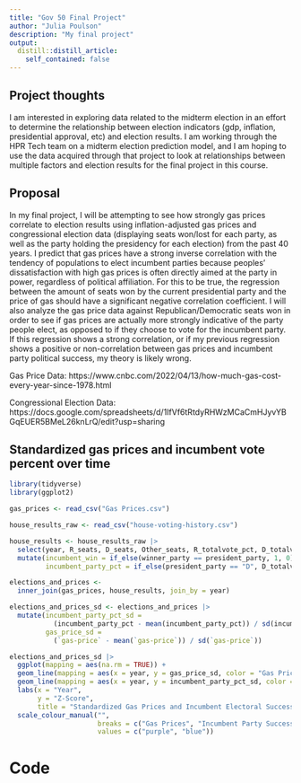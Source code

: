 ```yaml
---
title: "Gov 50 Final Project"
author: "Julia Poulson"
description: "My final project"
output:
  distill::distill_article:
    self_contained: false
---
```




## Project thoughts

I am interested in exploring data related to the midterm election in an effort to determine the relationship between election indicators (gdp, inflation, presidential approval, etc) and election results. I am working through the HPR Tech team on a midterm election prediction model, and I am hoping to use the data acquired through that project to look at relationships between multiple factors and election results for the final project in this course.

## Proposal

In my final project, I will be attempting to see how strongly gas prices correlate to election results using inflation-adjusted gas prices and congressional election data (displaying seats won/lost for each party, as well as the party holding the presidency for each election) from the past 40 years. I predict that gas prices have a strong inverse correlation with the tendency of populations to elect incumbent parties because peoples’ dissatisfaction with high gas prices is often directly aimed at the party in power, regardless of political affiliation. For this to be true, the regression between the amount of seats won by the current presidential party and the price of gas should have a significant negative correlation coefficient. I will also analyze the gas price data against Republican/Democratic seats won in order to see if gas prices are actually more strongly indicative of the party people elect, as opposed to if they choose to vote for the incumbent party. If this regression shows a strong correlation, or if my previous regression shows a positive or non-correlation between gas prices and incumbent party political success, my theory is likely wrong.

Gas Price Data: 
https://www.cnbc.com/2022/04/13/how-much-gas-cost-every-year-since-1978.html

Congressional Election Data:
https://docs.google.com/spreadsheets/d/1IfVf6tRtdyRHWzMCaCmHJyvYBGqEUER5BMeL26knLrQ/edit?usp=sharing

## Standardized gas prices and incumbent vote percent over time

```r
library(tidyverse)
library(ggplot2)


```

```r


gas_prices <- read_csv("Gas Prices.csv")

house_results_raw <- read_csv("house-voting-history.csv")

house_results <- house_results_raw |>
  select(year, R_seats, D_seats, Other_seats, R_totalvote_pct, D_totalvote_pct, Other_totalvote_pct, winner_party, president_party) |>
  mutate(incumbent_win = if_else(winner_party == president_party, 1, 0),
         incumbent_party_pct = if_else(president_party == "D", D_totalvote_pct, R_totalvote_pct))

elections_and_prices <-
  inner_join(gas_prices, house_results, join_by = year)

elections_and_prices_sd <- elections_and_prices |>
  mutate(incumbent_party_pct_sd = 
           (incumbent_party_pct - mean(incumbent_party_pct)) / sd(incumbent_party_pct),
         gas_price_sd = 
           (`gas-price` - mean(`gas-price`)) / sd(`gas-price`))
```

```r
elections_and_prices_sd |>
  ggplot(mapping = aes(na.rm = TRUE)) +
  geom_line(mapping = aes(x = year, y = gas_price_sd, color = "Gas Prices")) +
  geom_line(mapping = aes(x = year, y = incumbent_party_pct_sd, color = "Incumbent Party Success")) +
  labs(x = "Year", 
       y = "Z-Score",  
       title = "Standardized Gas Prices and Incumbent Electoral Success Over Time") + 
  scale_colour_manual("", 
                      breaks = c("Gas Prices", "Incumbent Party Success"),
                      values = c("purple", "blue"))
```



# Code

```r

```
